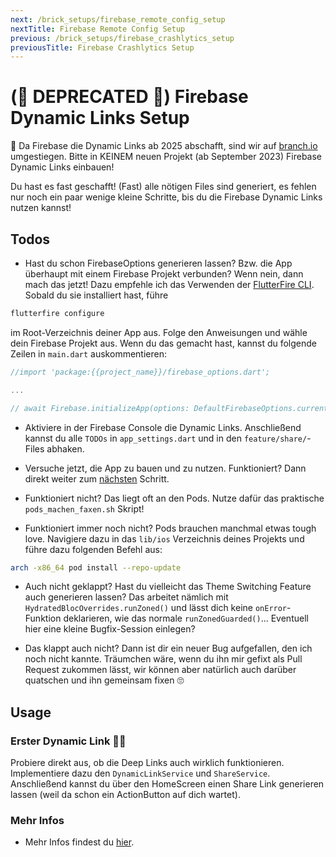 ```yaml
---
next: /brick_setups/firebase_remote_config_setup
nextTitle: Firebase Remote Config Setup
previous: /brick_setups/firebase_crashlytics_setup
previousTitle: Firebase Crashlytics Setup
---
```

# (🚨 DEPRECATED 🚨) Firebase Dynamic Links Setup

🚨 Da Firebase die Dynamic Links ab 2025 abschafft, sind wir auf [branch.io](https://branch.io) umgestiegen. Bitte in KEINEM neuen Projekt (ab September 2023) Firebase Dynamic Links einbauen!

Du hast es fast geschafft! (Fast) alle nötigen Files sind generiert, es fehlen nur noch ein paar wenige kleine Schritte, bis du die Firebase Dynamic Links nutzen kannst!

## Todos

- Hast du schon FirebaseOptions generieren lassen? Bzw. die App überhaupt mit einem Firebase Projekt verbunden? Wenn nein, dann mach das jetzt! Dazu empfehle ich das Verwenden der [FlutterFire CLI][flutterfire-cli-link]. Sobald du sie installiert hast, führe

```bash
flutterfire configure
```

im Root-Verzeichnis deiner App aus. Folge den Anweisungen und wähle dein Firebase Projekt aus. Wenn du das gemacht hast, kannst du folgende Zeilen in `main.dart` auskommentieren:

 ```dart
//import 'package:{{project_name}}/firebase_options.dart';

...

// await Firebase.initializeApp(options: DefaultFirebaseOptions.currentPlatform);
```

- Aktiviere in der Firebase Console die Dynamic Links. Anschließend kannst du alle `TODOs` in `app_settings.dart` und in den `feature/share/`-Files abhaken.

- Versuche jetzt, die App zu bauen und zu nutzen. Funktioniert? Dann direkt weiter zum [nächsten](#usage) Schritt.

- Funktioniert nicht? Das liegt oft an den Pods. Nutze dafür das praktische `pods_machen_faxen.sh` Skript!

- Funktioniert immer noch nicht? Pods brauchen manchmal etwas tough love. Navigiere dazu in das `lib/ios` Verzeichnis deines Projekts und führe dazu folgenden Befehl aus:

```bash
arch -x86_64 pod install --repo-update
```

- Auch nicht geklappt? Hast du vielleicht das Theme Switching Feature auch generieren lassen? Das arbeitet nämlich mit `HydratedBlocOverrides.runZoned()` und lässt dich keine `onError`-Funktion deklarieren, wie das normale `runZonedGuarded()`... Eventuell hier eine kleine Bugfix-Session einlegen?

- Das klappt auch nicht? Dann ist dir ein neuer Bug aufgefallen, den ich noch nicht kannte. Träumchen wäre, wenn du ihn mir gefixt als Pull Request zukommen lässt, wir können aber natürlich auch darüber quatschen und ihn gemeinsam fixen 🙄

## Usage

### Erster Dynamic Link 👶🏻

Probiere direkt aus, ob die Deep Links auch wirklich funktionieren. Implementiere dazu den `DynamicLinkService` und `ShareService`. Anschließend kannst du über den HomeScreen einen Share Link generieren lassen (weil da schon ein ActionButton auf dich wartet).

### Mehr Infos

- Mehr Infos findest du [hier][firebase-dynamic-links-link].

[flutterfire-cli-link]: https://firebase.flutter.dev/docs/cli/
[firebase-dynamic-links-link]: https://firebase.google.com/docs/dynamic-links/
